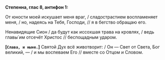 **Степенна, глас 8, антифон 1:**

От юности моей искушает меня враг, / сладострастием воспламеняет меня, / но, надеясь на Тебя, Господи, // я в бегство обращаю его.

Ненавидящие Сион / да будут как иссохшая трава на кровлях, / ведь главы́ им отсечёт Христос // беспощадным ударом.

**[`Слава, и ныне.`]** Святой Дух всё животворит: / Он — Свет от Света, Бог великий, — / и мы воспеваем Его // вместе со Отцом и Словом.
